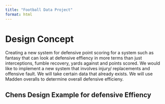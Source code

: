```yaml
---
title: "Football Data Project"
format: html
---
```


# Design Concept
Creating a new system for defensive point scoring for a system such as fantasy that can look at defensive effiency in more terms than just interceptions, fumble recovery, yards against and points scored. We would like to implement a new system that involves injury/ replacements and offensive fault. We will take certain data that already exists. We will use Madden overalls to determine overall defensive efficieny.

## Chens Design Example for defensive Effiency


